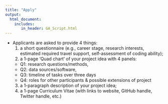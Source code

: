 ```yaml
---
title: "Apply"
output: 
  html_document:
    includes:
       in_header: GA_Script.html
---
```


* Applicants are asked to provide 4 things:
  1. a short questionnaire (e.g., career stage, research interests, estimated required travel support, self-assessment of coding ability); 
  2. a 1-page  ‘Quad chart’ of your project idea with 4 panels: 
    + Q1: research questions/methods, 
    + Q2: data sources/software, 
    + Q3: timeline of tasks over three days
    + Q4: roles for other participants & possible extensions of project
  3. a 1-paragraph description of your project idea; 
  4. a 1-page Curriculum Vitae (with links to website, GitHub handle, Twitter handle, etc.)